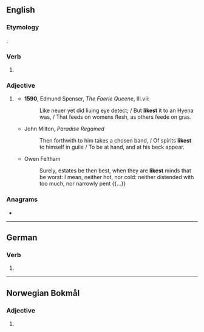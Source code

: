 ==English==

===Etymology===
{{suffix|en|like|est}}.

===Verb===
{{head|en|verb form}}

# {{en-archaic second-person singular of|like|lang=en}}

===Adjective===
{{head|en|superlative adjective}}

# {{lb|en|archaic}} {{en-superlative of|like}}
#* '''1590''', Edmund Spenser, ''The Faerie Queene'', III.vii:
#*: Like neuer yet did liuing eye detect; / But '''likest''' it to an Hyena was, / That feeds on womens flesh, as others feede on gras.
#* John Milton, ''Paradise Regained''
#*: Then forthwith to him takes a chosen band, / Of spirits '''likest''' to himself in guile / To be at hand, and at his beck appear.
#* Owen Feltham
#*: Surely, estates be then best, when they are '''likest''' minds that be worst: I mean, neither hot, nor cold: neither distended with too much, nor narrowly pent {{...}}

===Anagrams===
* {{anagrams|en|a=eiklst|KLites|Kleist|Litkes}}

----

==German==

===Verb===
{{head|de|verb form}}

# {{de-verb form of|liken|2|s|k1}}

----

==Norwegian Bokmål==

===Adjective===
{{head|nb|adjective superlative form}}

# {{inflection of|nb|lik||indef|supd}}